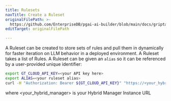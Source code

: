 ```yaml
---
title: Rulesets
navTitle: Create a Ruleset
originalFilePath: >-
  https://github.com/EnterpriseDB/pgai-ai-builder/blob/main/docs/griptape-cloud/rules/rulesets.md
editTarget: originalFilePath

---
```


A Ruleset can be created to store sets of rules and pull them in dynamically for faster iteration on LLM behavior in a deployed environment. A Ruleset takes a list of Rules. A Ruleset can be given an `alias` so it can be referenced by a user-provided unique identifier:

```bash
export GT_CLOUD_API_KEY=<your API key here>
export ALIAS=<your ruleset alias>
curl -H "Authorization: Bearer ${GT_CLOUD_API_KEY}" "https://<your_hybrid_manager>/launchpad/apps/genai-builder/api/rulesets?alias=${ALIAS}"
```

where <your_hybrid_manager> is your Hybrid Manager Instance URL

